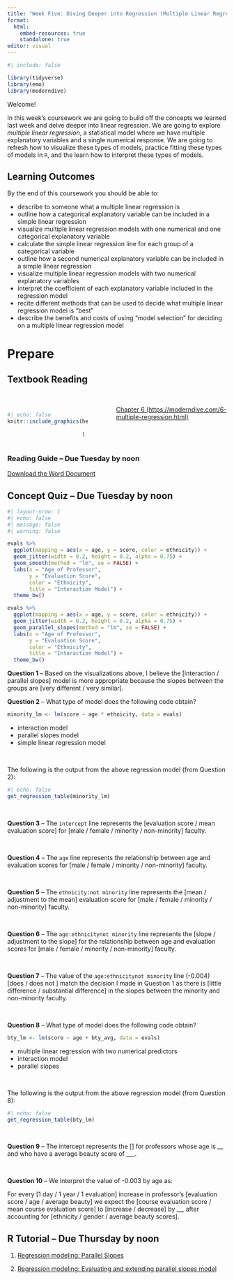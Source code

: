 ```yaml
---
title: "Week Five: Diving Deeper into Regression (Multiple Linear Regression)"
format: 
  html:
    embed-resources: true
    standalone: true
editor: visual
---
```


```r
#| include: false

library(tidyverse)
library(emo)
library(moderndive)
```

Welcome!

In this week's coursework we are going to build off the concepts we learned last week and delve deeper into linear regression. We are going to explore *multiple linear regression*, a statistical model where we have multiple explanatory variables and a single numerical response. We are going to refresh how to visualize these types of models, practice fitting these types of models in `R`, and the learn how to interpret these types of models.

## Learning Outcomes

By the end of this coursework you should be able to:

-   describe to someone what a multiple linear regression is
-   outline how a categorical explanatory variable can be included in a simple linear regression
-   visualize multiple linear regression models with one numerical and one categorical explanatory variable
-   calculate the simple linear regression line for each group of a categorical variable
-   outline how a second numerical explanatory variable can be included in a simple linear regression
-   visualize multiple linear regression models with two numerical explanatory variables
-   interpret the coefficient of each explanatory variable included in the regression model
-   recite different methods that can be used to decide what multiple linear regression model is "best"
-   describe the benefits and costs of using "model selection" for deciding on a multiple linear regression model

# Prepare

## Textbook Reading

::: columns
::: {.column width="40%"}
</br>

```r
#| echo: false
knitr::include_graphics(here::here("images", 
                                   "modern_dive.png")
                        )
```
:::

::: {.column width="5%"}
:::

::: {.column width="55%"}
</br> [Chapter 6 (https://moderndive.com/6-multiple-regression.html)](https://moderndive.com/6-multiple-regression.html)
:::
:::

### Reading Guide -- Due Tuesday by noon

[Download the Word Document](reading-guide/week5-reading.docx)

## Concept Quiz -- Due Tuesday by noon

```r
#| layout-nrow: 1
#| echo: false
#| message: false
#| warning: false

evals %>% 
  ggplot(mapping = aes(x = age, y = score, color = ethnicity)) +
  geom_jitter(width = 0.2, height = 0.2, alpha = 0.75) + 
  geom_smooth(method = "lm", se = FALSE) + 
  labs(x = "Age of Professor", 
       y = "Evaluation Score", 
       color = "Ethnicity", 
       title = "Interaction Model") + 
  theme_bw()

evals %>% 
  ggplot(mapping = aes(x = age, y = score, color = ethnicity)) +
  geom_jitter(width = 0.2, height = 0.2, alpha = 0.75) + 
  geom_parallel_slopes(method = "lm", se = FALSE) + 
  labs(x = "Age of Professor", 
       y = "Evaluation Score", 
       color = "Ethnicity", 
       title = "Interaction Model") + 
  theme_bw()
```

**Question 1** -- Based on the visualizations above, I believe the \[interaction / parallel slopes\] model is more appropriate because the slopes between the groups are \[very different / very similar\].

**Question 2** -- What type of model does the following code obtain?

```r
minority_lm <- lm(score ~ age * ethnicity, data = evals)
```

-   interaction model
-   parallel slopes model
-   simple linear regression model

</br>

The following is the output from the above regression model (from Question 2):

```r
#| echo: false
get_regression_table(minority_lm)
```

</br>

**Question 3** -- The `intercept` line represents the \[evaluation score / mean evaluation score\] for \[male / female / minority / non-minority\] faculty.

</br>

**Question 4** -- The `age` line represents the relationship between age and evaluation scores for \[male / female / minority / non-minority\] faculty.

</br>

**Question 5** -- The `ethnicity:not minority` line represents the \[mean / adjustment to the mean\] evaluation score for \[male / female / minority / non-minority\] faculty.

</br>

**Question 6** -- The `age:ethnicitynot minority` line represents the \[slope / adjustment to the slope\] for the relationship between age and evaluation scores for \[male / female / minority / non-minority\] faculty.

</br>

**Question 7** -- The value of the `age:ethnicitynot minority` line (-0.004) \[does / does not \] match the decision I made in Question 1 as there is \[little difference / substantial difference\] in the slopes between the minority and non-minority faculty.

</br>

**Question 8** -- What type of model does the following code obtain?

```r
bty_lm <- lm(score ~ age + bty_avg, data = evals)
```

-   multiple linear regression with two numerical predictors
-   interaction model
-   parallel slopes

</br>

The following is the output from the above regression model (from Question 8):

```r
#| echo: false
get_regression_table(bty_lm)
```

</br>

**Question 9** -- The intercept represents the \[\] for professors whose age is \_\_ and who have a average beauty score of \_\_\_.

</br>

**Question 10** -- We interpret the value of -0.003 by age as:

For every \[1 day / 1 year / 1 evaluation\] increase in professor's \[evaluation score / age / average beauty\] we expect the \[course evaluation score / mean course evaluation score\] to \[increase / decrease\] by \_\_, after accounting for \[ethnicity / gender / average beauty scores\].

## R Tutorial -- Due Thursday by noon

1.  [Regression modeling: Parallel Slopes](https://openintro.shinyapps.io/ims-03-model-06/)

2.  [Regression modeling: Evaluating and extending parallel slopes model](https://openintro.shinyapps.io/ims-03-model-07/#section-evaluating-and-extending-parallel-slopes-model)
